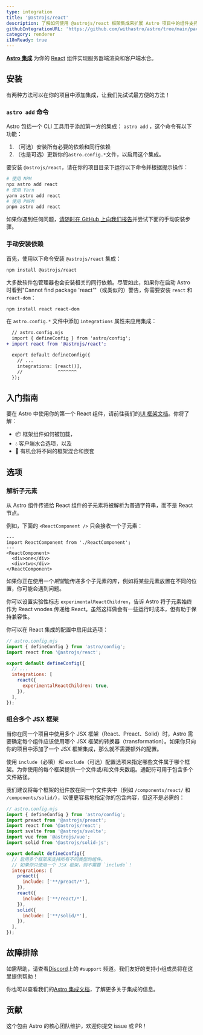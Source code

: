 ```yaml
---
type: integration
title: '@astrojs/react'
description: 了解如何使用 @astrojs/react 框架集成来扩展 Astro 项目中的组件支持。
githubIntegrationURL: 'https://github.com/withastro/astro/tree/main/packages/integrations/react/'
category: renderer
i18nReady: true
---
```


**[Astro 集成][astro-integration]** 为你的 [React](https://react.dev/) 组件实现服务器端渲染和客户端水合。

## 安装

有两种方法可以在你的项目中添加集成，让我们先试试最方便的方法！

### `astro add` 命令

Astro 包括一个 CLI 工具用于添加第一方的集成： `astro add` ，这个命令有以下功能：

1. （可选）安装所有必要的依赖和同行依赖
2. （也是可选）更新你的`astro.config.*`文件，以启用这个集成。

要安装 `@astrojs/react`，请在你的项目目录下运行以下命令并根据提示操作：

```sh
# 使用 NPM
npx astro add react
# 使用 Yarn
yarn astro add react
# 使用 PNPM
pnpm astro add react
```

如果你遇到任何问题，[请随时在 GitHub 上向我们报告](https://github.com/withastro/astro/issues)并尝试下面的手动安装步骤。

### 手动安装依赖

首先，使用以下命令安装 `@astrojs/react` 集成：

```sh
npm install @astrojs/react
```

大多数软件包管理器也会安装相关的同行依赖。尽管如此，如果你在启动 Astro 时看到"Cannot find package 'react'"（或类似的）警告，你需要安装 `react` 和 `react-dom`：

```sh
npm install react react-dom
```

在 `astro.config.*` 文件中添加 `integrations` 属性来应用集成：

```diff lang="js" "react()"
  // astro.config.mjs
  import { defineConfig } from 'astro/config';
+ import react from '@astrojs/react';

  export default defineConfig({
    // ...
    integrations: [react()],
    //             ^^^^^^^
  });
```

## 入门指南

要在 Astro 中使用你的第一个 React 组件，请前往我们的[UI 框架文档][astro-ui-frameworks]。你将了解：

*   📦 框架组件如何被加载，
*   💧 客户端水合选项，以及
*   🤝 有机会将不同的框架混合和嵌套

## 选项

### 解析子元素

从 Astro 组件传递给 React 组件的子元素将被解析为普通字符串，而不是 React 节点。

例如，下面的 `<ReactComponent />` 只会接收一个子元素：

```astro
---
import ReactComponent from './ReactComponent';
---
<ReactComponent>
  <div>one</div>
  <div>two</div>
</ReactComponent>
```

如果你正在使用一个*期望*能传递多个子元素的库，例如将某些元素放置在不同的位置，你可能会遇到问题。

你可以设置实验性标志 `experimentalReactChildren`，告诉 Astro 将子元素始终作为 React vnodes 传递给 React。虽然这样做会有一些运行时成本，但有助于保持兼容性。

你可以在 React 集成的配置中启用此选项：

```js
// astro.config.mjs
import { defineConfig } from 'astro/config';
import react from '@astrojs/react';

export default defineConfig({
  // ...
  integrations: [
    react({
      experimentalReactChildren: true,
    }),
  ],
});
```

### 组合多个 JSX 框架

当你在同一个项目中使用多个 JSX 框架（React、Preact、Solid）时，Astro 需要确定每个组件应该使用哪个 JSX 框架的转换器（transformation）。如果你只向你的项目中添加了一个 JSX 框架集成，那么就不需要额外的配置。

使用 `include`（必填）和 `exclude`（可选）配置选项来指定哪些文件属于哪个框架。为你使用的每个框架提供一个文件或/和文件夹数组。通配符可用于包含多个文件路径。

我们建议将每个框架的组件放在同一个文件夹中（例如 `/components/react/` 和 `/components/solid/`），以便更容易地指定你的包含内容，但这不是必需的：

```js
// astro.config.mjs
import { defineConfig } from 'astro/config';
import preact from '@astrojs/preact';
import react from '@astrojs/react';
import svelte from '@astrojs/svelte';
import vue from '@astrojs/vue';
import solid from '@astrojs/solid-js';

export default defineConfig({
  // 启用多个框架来支持所有不同类型的组件。
  // 如果你只使用一个 JSX 框架，则不需要 `include`！
  integrations: [
    preact({
      include: ['**/preact/*'],
    }),
    react({
      include: ['**/react/*'],
    }),
    solid({
      include: ['**/solid/*'],
    }),
  ],
});
```

## 故障排除

如需帮助，请查看[Discord](https://astro.build/chat)上的 `#support` 频道。我们友好的支持小组成员将在这里提供帮助！

你也可以查看我们的[Astro 集成文档][astro-integration]，了解更多关于集成的信息。

## 贡献

这个包由 Astro 的核心团队维护，欢迎你提交 issue 或 PR！

[astro-integration]: /zh-cn/guides/integrations-guide/

[astro-ui-frameworks]: /zh-cn/core-concepts/framework-components/#使用框架组件
